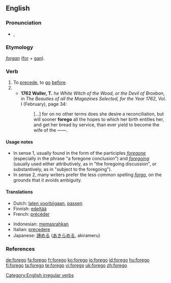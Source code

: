 ==English==

===Pronunciation===
* {{IPA|/'foɻgo/}}, {{SAMPA|/'/}}

===Etymology===
{{etyl|ang}} ''[[forgan]]'' ([[for]] + [[gan]]).

===Verb===
{{en-verb|foregoes|foregoing|forewent|foregone}}

# To [[precede]], to [[go]] [[before]].
# {{alternative spelling of|[[forgo]]}}
#* '''1762 Waller, T.''' ''he White Witch of the Wood, or the Devil of Broxbon'', in ''The Beauties of all the Magazines Selected, for the Year 1762'', Vol. I (February), page 34:
#*: [&hellip;] for on no other terms does she desire a reconciliation, but will sooner '''forego''' all the hopes to which her birth entitles her, and get her bread by service, than ever yield to become the wife of the ——.

====Usage notes====
* In sense 1, usually found in the form of the participles ''[[foregone]]'' (especially in the phrase "a foregone conclusion") and ''[[foregoing]]'' (usually used either attributively, as in "the foregoing discussion", or substantively, as in "subject to the foregoing").
* In sense 2, many writers prefer the less common spelling ''[[forgo]]'', on the grounds that it avoids ambiguity.

====Translations====
{{trans-top|To precede.}}
* Dutch: [[laten voorbijgaan]], [[passen]]
* Finnish: [[edeltää]]
* French: [[précéder]]
{{trans-mid}}
* Indonesian: [[pasrah|memasrahkan]]
* Italian: [[precedere]]
* Japanese: [[諦める]] ([[あきらめる]], akirameru)
{{trans-bottom}}

===References===
{{R:Century 1911}}
{{R:Webster 1913}}

[[Category:English irregular verbs]]

[[de:forego]]
[[fa:forego]]
[[fr:forego]]
[[ko:forego]]
[[io:forego]]
[[id:forego]]
[[hu:forego]]
[[fi:forego]]
[[ta:forego]]
[[te:forego]]
[[vi:forego]]
[[uk:forego]]
[[zh:forego]]